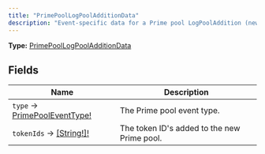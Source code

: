 ```yaml
---
title: "PrimePoolLogPoolAdditionData"
description: "Event-specific data for a Prime pool LogPoolAddition (new Prime pool) transaction."
---
```


**Type:** [PrimePoolLogPoolAdditionData](/api-reference/types/primepoollogpooladditiondata)

## Fields

| Name | Description |
|------|-------------|
| `type` → [PrimePoolEventType!](/api-reference/types/primepooleventtype) | The Prime pool event type. |
| `tokenIds` → [[String!]!](/api-reference/types/string) | The token ID's added to the new Prime pool. |

